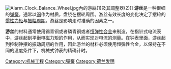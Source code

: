 {{noteTA 
|1=zh-hans:游丝; zh-hant:游絲; | d1= 
 }} 
[[File:Alarm_Clock_Balance_Wheel.jpg|thumb]]內的游絲(1)及其調整器(2)]]
'''游丝'''是一种很细的[[弹簧|弹簧]]。通常以[[钢|钢]]作为材质，盘绕在摆轮周围。游丝有效长度的变化决定了摆轮的[[惯性力矩|惯性力矩]]与[[振幅|振幅]][[周期|周期]]。游丝是影响走时准确的因素之一。

'''游丝'''的材料通常使用锡青铜或者磷青铜或者[[恒弹性合金|恒弹性合金]]来制造，在指针式电流表中，游丝起到平衡电磁力矩的作用，从而实现对电流的测量。在钟表里面，游丝起到控制钟摆的振动周期的作用，因此游丝的材料必须使用恒弹性合金，以保持在不同的温度条件下，机械式钟表的精确计时。

{{thing-stub}}
[[Category:机械工程|Category:机械工程]]
[[Category:彈簧|Category:彈簧]]
[[Category:荷兰发明|Category:荷兰发明]]